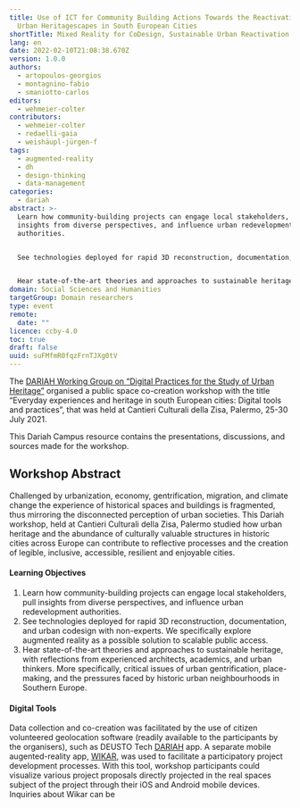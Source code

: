 ```yaml
---
title: Use of ICT for Community Building Actions Towards the Reactivation of
  Urban Heritagescapes in South European Cities
shortTitle: Mixed Reality for CoDesign, Sustainable Urban Reactivation in Historic Cities
lang: en
date: 2022-02-10T21:08:38.670Z
version: 1.0.0
authors:
  - artopoulos-georgios
  - montagnino-fabio
  - smaniotto-carlos
editors:
  - wehmeier-colter
contributors:
  - wehmeier-colter
  - redaelli-gaia
  - weishäupl-jürgen-f
tags:
  - augmented-reality
  - dh
  - design-thinking
  - data-management
categories:
  - dariah
abstract: >-
  Learn how community-building projects can engage local stakeholders, pull
  insights from diverse perspectives, and influence urban redevelopment
  authorities.


  See technologies deployed for rapid 3D reconstruction, documentation, and urban codesign with non-experts. We specifically explore augmented reality as a possible solution to scalable public access. 


  Hear state-of-the-art theories and approaches to sustainable heritage, with reflections from experienced architects, academics, and urban thinkers. More specifically, critical issues of urban gentrification, place-making, and the pressures faced by historic urban neighbourhoods in Southern Europe.
domain: Social Sciences and Humanities
targetGroup: Domain researchers
type: event
remote:
  date: ""
licence: ccby-4.0
toc: true
draft: false
uuid: suFMfmR0fqzFrnTJXg0tV
---
```

The [DARIAH Working Group on “Digital Practices for the Study of Urban Heritage”](https://www.dariah.eu/activities/working-groups/digital-practices-for-the-study-of-urban-heritage/) organised a public space co-creation workshop with the title “Everyday experiences and heritage in south European cities: Digital tools and practices”, that was held at Cantieri Culturali della Zisa, Palermo, 25-30 July 2021. 

This Dariah Campus resource contains the presentations, discussions, and sources made for the workshop. 

## Workshop Abstract

Challenged by urbanization, economy, gentrification, migration, and climate change the experience of historical spaces and buildings is fragmented, thus mirroring the disconnected perception of urban societies. This Dariah workshop, held at Cantieri Culturali della Zisa, Palermo studied how urban heritage and the abundance of culturally valuable structures in historic cities across Europe can contribute to reflective processes and the creation of legible, inclusive, accessible, resilient and enjoyable cities. 

#### Learning Objectives

1. Learn how community-building projects can engage local stakeholders, pull insights from diverse perspectives, and influence urban redevelopment authorities.
2. See technologies deployed for rapid 3D reconstruction, documentation, and urban codesign with non-experts. We specifically explore augmented reality as a possible solution to scalable public access. 
3. Hear state-of-the-art theories and approaches to sustainable heritage, with reflections from experienced architects, academics, and urban thinkers. More specifically, critical issues of urban gentrification, place-making, and the pressures faced by historic urban neighbourhoods in Southern Europe.

#### Digital Tools

Data collection and co-creation was facilitated by the use of citizen volunteered geolocation software (readily available to the participants by the organisers), such as DEUSTO Tech [DARIAH](https://play.google.com/store/apps/details?id=mobility.deustotech.dariah_android) app. A separate mobile augented-reality app, [WIKAR](http://wikar.co/), was used to facilitate a participatory project development processes. With this tool, workshop participants could visualize various project proposals directly projected in the real spaces subject of the project through their iOS and Android mobile devices. Inquiries about Wikar can be